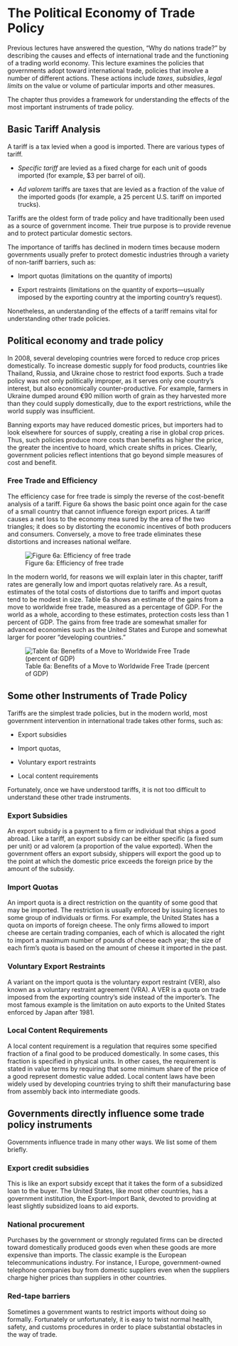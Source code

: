 # The Political Economy of Trade Policy

Previous lectures have answered the question, "Why do nations trade?" by describing the causes and effects of international trade and the functioning of a trading world economy. This lecture examines the policies that governments adopt toward international trade, policies that involve a number of different actions. These actions include *taxes*, *subsidies*, *legal limits* on the value or volume of particular imports and other measures.

The chapter thus provides a framework for understanding the effects of the most important instruments of trade policy.

## Basic Tariff Analysis

A tariff is a tax levied when a good is imported. There are various types of tariff.

-   *Specific tariff* are levied as a fixed charge for each unit of goods imported (for example, \$3 per barrel of oil).

-   *Ad valorem* tariffs are taxes that are levied as a fraction of the value of the imported goods (for example, a 25 percent U.S. tariff on imported trucks).

Tariffs are the oldest form of trade policy and have traditionally been used as a source of government income. Their true purpose is to provide revenue and to protect particular domestic sectors.

The importance of tariffs has declined in modern times because modern governments usually prefer to protect domestic industries through a variety of non-tariff barriers, such as:

-   Import quotas (limitations on the quantity of imports)

-   Export restraints (limitations on the quantity of exports---usually imposed by the exporting country at the importing country's request).

Nonetheless, an understanding of the effects of a tariff remains vital for understanding other trade policies.

## Political economy and trade policy

In 2008, several developing countries were forced to reduce crop prices domestically. To increase domestic supply for food products, countries like Thailand, Russia, and Ukraine chose to restrict food exports. Such a trade policy was not only politically improper, as it serves only one country's interest, but also economically counter-productive. For example, farmers in Ukraine dumped around €90 million worth of grain as they harvested more than they could supply domestically, due to the export restrictions, while the world supply was insufficient.

Banning exports may have reduced domestic prices, but importers had to look elsewhere for sources of supply, creating a rise in global crop prices. Thus, such policies produce more costs than benefits as higher the price, the greater the incentive to hoard, which create shifts in prices. Clearly, government policies reflect intentions that go beyond simple measures of cost and benefit.

### Free Trade and Efficiency

The efficiency case for free trade is simply the reverse of the cost-benefit analysis of a tariff. Figure 6a shows the basic point once again for the case of a small country that cannot influence foreign export prices. A tariff causes a net loss to the economy mea sured by the area of the two triangles; it does so by distorting the economic incentives of both producers and consumers. Conversely, a move to free trade eliminates these distortions and increases national welfare.

![Figure 6a: Efficiency of free trade](figures/Efficiency-Free-Trade.jpg){fig-align="center"}

In the modern world, for reasons we will explain later in this chapter, tariff rates are generally low and import quotas relatively rare. As a result, estimates of the total costs of distortions due to tariffs and import quotas tend to be modest in size. Table 6a shows an estimate of the gains from a move to worldwide free trade, measured as a percentage of GDP. For the world as a whole, according to these estimates, protection costs less than 1 percent of GDP. The gains from free trade are somewhat smaller for advanced economies such as the United States and Europe and somewhat larger for poorer "developing countries."

![Table 6a: Benefits of a Move to Worldwide Free Trade (percent of GDP)](figures/Free-Trade-GDP.jpg){fig-align="center"}

## Some other Instruments of Trade Policy

Tariffs are the simplest trade policies, but in the modern world, most government intervention in international trade takes other forms, such as: 

- Export subsidies

- Import quotas,

- Voluntary export restraints

- Local content requirements 

Fortunately, once we have understood tariffs, it is not too difficult to understand these other trade instruments.

### Export Subsidies

An export subsidy is a payment to a firm or individual that ships a good abroad. Like
a tariff, an export subsidy can be either specific (a fixed sum per unit) or ad valorem
(a proportion of the value exported). When the government offers an export subsidy,
shippers will export the good up to the point at which the domestic price exceeds the
foreign price by the amount of the subsidy.

### Import Quotas

An import quota is a direct restriction on the quantity of some good that may be
imported. The restriction is usually enforced by issuing licenses to some group of individuals or firms. For example, the United States has a quota on imports of foreign
cheese. The only firms allowed to import cheese are certain trading companies, each of
which is allocated the right to import a maximum number of pounds of cheese each year;
the size of each firm’s quota is based on the amount of cheese it imported in the past.


### Voluntary Export Restraints

A variant on the import quota is the voluntary export restraint (VER), also known as
a voluntary restraint agreement (VRA). A VER is a quota on trade imposed
from the exporting country’s side instead of the importer’s. The most famous example
is the limitation on auto exports to the United States enforced by Japan after 1981.

### Local Content Requirements

A local content requirement is a regulation that requires some specified fraction of
a final good to be produced domestically. In some cases, this fraction is specified in
physical units. In other cases, the requirement is stated in value terms by requiring that some minimum share of the price of a good represent domestic value added. Local content laws have been widely used by
developing countries trying to shift their manufacturing base from assembly back into
intermediate goods.

## Governments directly influence some trade policy instruments

Governments influence trade in many other ways. We list some of them briefly.

### Export credit subsidies

This is like an export subsidy except that it takes the form
of a subsidized loan to the buyer. The United States, like most other countries, has
a government institution, the Export-Import Bank, devoted to providing at least
slightly subsidized loans to aid exports.

### National procurement

Purchases by the government or strongly regulated firms can
be directed toward domestically produced goods even when these goods are more
expensive than imports. The classic example is the European telecommunications
industry. For instance, I Europe, government-owned telephone companies buy from
domestic suppliers even when the suppliers charge higher prices than suppliers in
other countries.

### Red-tape barriers 

Sometimes a government wants to restrict imports without doing
so formally. Fortunately or unfortunately, it is easy to twist normal health, safety,
and customs procedures in order to place substantial obstacles in the way of trade.
